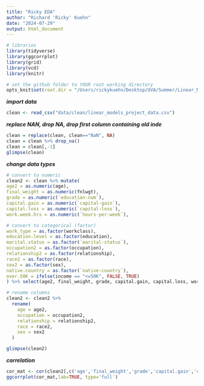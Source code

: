 ```yaml
---
title: "Ricky EDA"
author: "Richard 'Ricky' Kuehn"
date: "2024-07-29"
output: html_document
---
```


```r
# libraries
library(tidyverse)
library(ggcorrplot)
library(grid)
library(vcd)
library(knitr)

# set the github folder to YOUR root working directory
opts_knit$set(root.dir = "/Users/rickykuehn/Desktop/UVA/Summer/Linear_Models/Final Project/Linear-Models-Final")
```

***import data***
```r
clean <- read_csv("data/clean/linear_models_project_data.csv")
```

***replace NAN, drop NA, drop first column containing old inde***
```r

clean = replace(clean, clean=="NaN", NA)
clean = clean %>% drop_na()
clean = clean[,-1]
glimpse(clean) 
```

***change data types***
```r
# convert to numeric
clean2 <- clean %>% mutate(
age2 = as.numeric(age),
final_weight = as.numeric(fnlwgt),
grade = as.numeric(`education-num`),
capital.gain = as.numeric(`capital-gain`),
capital.loss = as.numeric(`capital-loss`),
work.week.hrs = as.numeric(`hours-per-week`),

# convert to categorical (factor)
work_type = as.factor(workclass),
education.level = as.factor(education),
marital.status = as.factor(`marital-status`),
occupation2 = as.factor(occupation),
relationship2 = as.factor(relationship),
race2 = as.factor(race),
sex2 = as.factor(sex),
native.country = as.factor(`native-country`),
over.50K = ifelse(income == "<=50K", FALSE, TRUE)
) %>% select(age2, final_weight, grade, capital.gain, capital.loss, work.week.hrs, work_type, education.level, marital.status, occupation2, relationship2, race2, sex2, native.country, over.50K)

# rename columns
clean2 <- clean2 %>% 
  rename(
    age = age2,
    occupation = occupation2,
    relationship = relationship2,
    race = race2,
    sex = sex2
  )

glimpse(clean2)
```

***correlation***
```r
cor_mat <- cor(clean2[,c('age','final_weight','grade','capital.gain','capital.loss','work.week.hrs')])
ggcorrplot(cor_mat,lab=TRUE, type='full')
```

